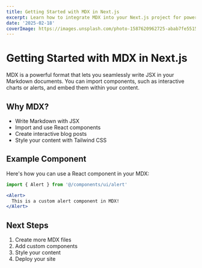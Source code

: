 ```yaml
---
title: Getting Started with MDX in Next.js
excerpt: Learn how to integrate MDX into your Next.js project for powerful content authoring capabilities.
date: '2025-02-18'
coverImage: https://images.unsplash.com/photo-1587620962725-abab7fe55159
---
```


# Getting Started with MDX in Next.js

MDX is a powerful format that lets you seamlessly write JSX in your Markdown documents. You can import components, such as interactive charts or alerts, and embed them within your content.

## Why MDX?

- Write Markdown with JSX
- Import and use React components
- Create interactive blog posts
- Style your content with Tailwind CSS

## Example Component

Here's how you can use a React component in your MDX:

```jsx
import { Alert } from '@/components/ui/alert'

<Alert>
  This is a custom alert component in MDX!
</Alert>
```

## Next Steps

1. Create more MDX files
2. Add custom components
3. Style your content
4. Deploy your site